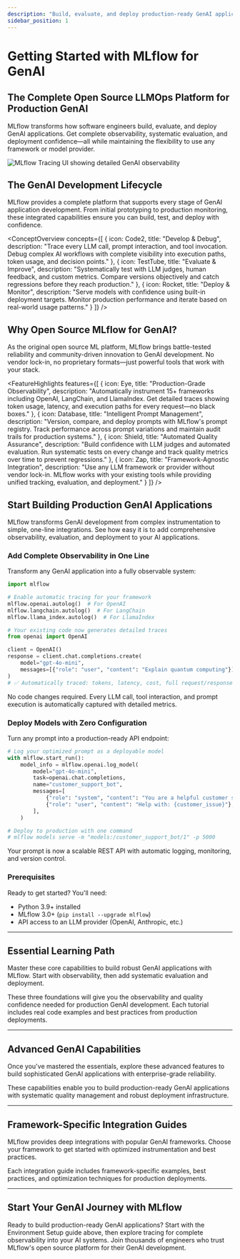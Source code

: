 ```yaml
---
description: "Build, evaluate, and deploy production-ready GenAI applications with MLflow's comprehensive LLMOps platform"
sidebar_position: 1
---
```



# Getting Started with MLflow for GenAI

## The Complete Open Source LLMOps Platform for Production GenAI

MLflow transforms how software engineers build, evaluate, and deploy GenAI applications. Get complete observability, systematic evaluation, and deployment confidence—all while maintaining the flexibility to use any framework or model provider.

<div style={{margin: '2rem 0', textAlign: 'center'}}>
  <img
    src={useBaseUrl('/images/llms/tracing/tracing-top.gif')}
    alt="MLflow Tracing UI showing detailed GenAI observability"
    style={{maxWidth: '100%', borderRadius: '8px', boxShadow: '0 4px 12px rgba(0, 0, 0, 0.15)'}}
  />
</div>

## The GenAI Development Lifecycle

MLflow provides a complete platform that supports every stage of GenAI application development. From initial prototyping to production monitoring, these integrated capabilities ensure you can build, test, and deploy with confidence.

<ConceptOverview concepts={[
  {
    icon: Code2,
    title: "Develop & Debug",
    description: "Trace every LLM call, prompt interaction, and tool invocation. Debug complex AI workflows with complete visibility into execution paths, token usage, and decision points."
  },
  {
    icon: TestTube,
    title: "Evaluate & Improve",
    description: "Systematically test with LLM judges, human feedback, and custom metrics. Compare versions objectively and catch regressions before they reach production."
  },
  {
    icon: Rocket,
    title: "Deploy & Monitor",
    description: "Serve models with confidence using built-in deployment targets. Monitor production performance and iterate based on real-world usage patterns."
  }
]} />

## Why Open Source MLflow for GenAI?

As the original open source ML platform, MLflow brings battle-tested reliability and community-driven innovation to GenAI development. No vendor lock-in, no proprietary formats—just powerful tools that work with your stack.

<FeatureHighlights features={[
  {
    icon: Eye,
    title: "Production-Grade Observability",
    description: "Automatically instrument 15+ frameworks including OpenAI, LangChain, and LlamaIndex. Get detailed traces showing token usage, latency, and execution paths for every request—no black boxes."
  },
  {
    icon: Database,
    title: "Intelligent Prompt Management",
    description: "Version, compare, and deploy prompts with MLflow's prompt registry. Track performance across prompt variations and maintain audit trails for production systems."
  },
  {
    icon: Shield,
    title: "Automated Quality Assurance",
    description: "Build confidence with LLM judges and automated evaluation. Run systematic tests on every change and track quality metrics over time to prevent regressions."
  },
  {
    icon: Zap,
    title: "Framework-Agnostic Integration",
    description: "Use any LLM framework or provider without vendor lock-in. MLflow works with your existing tools while providing unified tracking, evaluation, and deployment."
  }
]} />

## Start Building Production GenAI Applications

MLflow transforms GenAI development from complex instrumentation to simple, one-line integrations. See how easy it is to add comprehensive observability, evaluation, and deployment to your AI applications.

### Add Complete Observability in One Line

Transform any GenAI application into a fully observable system:

```python
import mlflow

# Enable automatic tracing for your framework
mlflow.openai.autolog()  # For OpenAI
mlflow.langchain.autolog()  # For LangChain
mlflow.llama_index.autolog()  # For LlamaIndex

# Your existing code now generates detailed traces
from openai import OpenAI

client = OpenAI()
response = client.chat.completions.create(
    model="gpt-4o-mini",
    messages=[{"role": "user", "content": "Explain quantum computing"}],
)
# ✅ Automatically traced: tokens, latency, cost, full request/response
```

No code changes required. Every LLM call, tool interaction, and prompt execution is automatically captured with detailed metrics.

### Deploy Models with Zero Configuration

Turn any prompt into a production-ready API endpoint:

```python
# Log your optimized prompt as a deployable model
with mlflow.start_run():
    model_info = mlflow.openai.log_model(
        model="gpt-4o-mini",
        task=openai.chat.completions,
        name="customer_support_bot",
        messages=[
            {"role": "system", "content": "You are a helpful customer support agent."},
            {"role": "user", "content": "Help with: {customer_issue}"},
        ],
    )

# Deploy to production with one command
# mlflow models serve -m "models:/customer_support_bot/1" -p 5000
```

Your prompt is now a scalable REST API with automatic logging, monitoring, and version control.

### Prerequisites

Ready to get started? You'll need:

- Python 3.9+ installed
- MLflow 3.0+ (`pip install --upgrade mlflow`)
- API access to an LLM provider (OpenAI, Anthropic, etc.)

---

## Essential Learning Path

Master these core capabilities to build robust GenAI applications with MLflow. Start with observability, then add systematic evaluation and deployment.

<TilesGrid>
  <TileCard
    icon={PlayCircle}
    iconSize={48}
    title="Environment Setup"
    description="Configure MLflow tracking, connect to registries, and set up your development environment for GenAI workflows"
    href="/genai/getting-started/connect-environment"
    linkText="Start setup →"
    containerHeight={64}
  />
  <TileCard
    icon={Eye}
    iconSize={48}
    title="Observability with Tracing"
    description="Auto-instrument your GenAI application to capture every LLM call, prompt, and tool interaction for complete visibility"
    href="/genai/tracing/quickstart"
    linkText="Learn tracing →"
    containerHeight={64}
  />
  <TileCard
    icon={TestTube}
    iconSize={48}
    title="Systematic Evaluation"
    description="Build confidence with LLM judges and automated testing to catch quality issues before production"
    href="/genai/eval-monitor/llm-evaluation"
    linkText="Start evaluating →"
    containerHeight={64}
  />
</TilesGrid>

These three foundations will give you the observability and quality confidence needed for production GenAI development. Each tutorial includes real code examples and best practices from production deployments.

---

## Advanced GenAI Capabilities

Once you've mastered the essentials, explore these advanced features to build sophisticated GenAI applications with enterprise-grade reliability.

<TilesGrid>
  <TileCard
    icon={Database}
    iconSize={48}
    title="Prompt Registry & Management"
    description="Version prompts, A/B test variations, and maintain audit trails for production prompt management"
    href="/genai/prompt-version-mgmt/prompt-engineering"
    linkText="Manage prompts →"
    containerHeight={64}
  />
  <TileCard
    icon={Rocket}
    iconSize={48}
    title="Model Deployment"
    description="Deploy GenAI models to production with built-in serving, scaling, and monitoring capabilities"
    href="/genai/serving"
    linkText="Deploy models →"
    containerHeight={64}
  />
</TilesGrid>

These capabilities enable you to build production-ready GenAI applications with systematic quality management and robust deployment infrastructure.

---

## Framework-Specific Integration Guides

MLflow provides deep integrations with popular GenAI frameworks. Choose your framework to get started with optimized instrumentation and best practices.

<TilesGrid>
  <TileCard
    icon={BookOpen}
    iconSize={48}
    title="LangChain Integration"
    description="Auto-trace chains, agents, and tools with comprehensive LangChain instrumentation"
    href="/genai/flavors/langchain"
    linkText="Use LangChain →"
    containerHeight={64}
  />
  <TileCard
    icon={BookOpen}
    iconSize={48}
    title="LlamaIndex Integration"
    description="Instrument RAG pipelines and document processing workflows with LlamaIndex support"
    href="/genai/flavors/llama-index"
    linkText="Use LlamaIndex →"
    containerHeight={64}
  />
  <TileCard
    icon={Settings}
    iconSize={48}
    title="OpenAI Integration"
    description="Track completions, embeddings, and function calls with native OpenAI instrumentation"
    href="/genai/flavors/openai"
    linkText="Use OpenAI →"
    containerHeight={64}
  />
  <TileCard
    icon={Code2}
    iconSize={48}
    title="Custom Framework Support"
    description="Instrument any LLM framework or build custom integrations with MLflow's flexible APIs"
    href="/genai/flavors/chat-model-intro"
    linkText="Build custom →"
    containerHeight={64}
  />
</TilesGrid>

Each integration guide includes framework-specific examples, best practices, and optimization techniques for production deployments.

---

## Start Your GenAI Journey with MLflow

Ready to build production-ready GenAI applications? Start with the Environment Setup guide above, then explore tracing for complete observability into your AI systems. Join thousands of engineers who trust MLflow's open source platform for their GenAI development.
